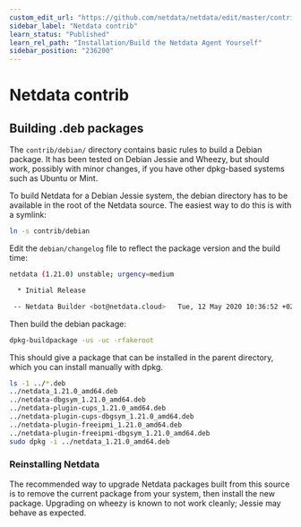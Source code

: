 ```yaml
---
custom_edit_url: "https://github.com/netdata/netdata/edit/master/contrib/README.md"
sidebar_label: "Netdata contrib"
learn_status: "Published"
learn_rel_path: "Installation/Build the Netdata Agent Yourself"
sidebar_position: "236200"
---
```



# Netdata contrib

## Building .deb packages

The `contrib/debian/` directory contains basic rules to build a
Debian package.  It has been tested on Debian Jessie and Wheezy,
but should work, possibly with minor changes, if you have other
dpkg-based systems such as Ubuntu or Mint.

To build Netdata for a Debian Jessie system, the debian directory
has to be available in the root of the Netdata source. The easiest
way to do this is with a symlink:

```sh
ln -s contrib/debian
```

Edit the `debian/changelog` file to reflect the package version and
the build time:

```sh
netdata (1.21.0) unstable; urgency=medium

  * Initial Release

 -- Netdata Builder <bot@netdata.cloud>   Tue, 12 May 2020 10:36:52 +0200
```

Then build the debian package:

```sh
dpkg-buildpackage -us -uc -rfakeroot
```

This should give a package that can be installed in the parent
directory, which you can install manually with dpkg.

```sh
ls -1 ../*.deb
../netdata_1.21.0_amd64.deb
../netdata-dbgsym_1.21.0_amd64.deb
../netdata-plugin-cups_1.21.0_amd64.deb
../netdata-plugin-cups-dbgsym_1.21.0_amd64.deb
../netdata-plugin-freeipmi_1.21.0_amd64.deb
../netdata-plugin-freeipmi-dbgsym_1.21.0_amd64.deb
sudo dpkg -i ../netdata_1.21.0_amd64.deb
```

### Reinstalling Netdata

The recommended way to upgrade Netdata packages built from this
source is to remove the current package from your system, then
install the new package. Upgrading on wheezy is known to not
work cleanly; Jessie may behave as expected.


